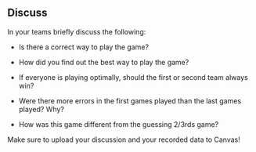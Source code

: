 ## Discuss 

In your teams briefly discuss the following:
  
  * Is there a correct way to play the game?
  
  * How did you find out the best way to play the game?
  
  * If everyone is playing optimally, should the first or second team always win?
  
  * Were there more errors in the first games played than the last games played? Why?
  
  * How was this game different from the guessing 2/3rds game?
  
Make sure to upload your discussion and your recorded data to Canvas!